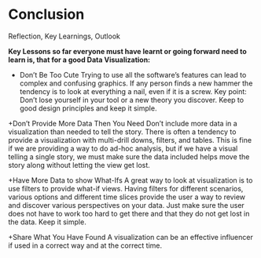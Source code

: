 # Conclusion

Reflection, Key Learnings, Outlook

**Key Lessons so far everyone must have learnt or going forward need to learn is, that for a good Data Visualization:**

+ Don’t Be Too Cute
Trying to use all the software’s features can lead to complex and confusing graphics. If any person finds a new hammer the tendency is to look at everything a nail, even if it is a screw. Key point: Don’t lose yourself in your tool or a new theory you discover. Keep to good design principles and keep it simple.

+Don’t Provide More Data Then You Need
Don’t include more data in a visualization than needed to tell the story. There is often a tendency to provide a visualization with multi-drill downs, filters, and tables. This is fine if we are providing a way to do ad-hoc analysis, but if we have a visual telling a single story, we must make sure the data included helps move the story along without letting the view get lost.

+Have More Data to show What-Ifs
A great way to look at visualization is to use filters to provide what-if views. Having filters for different scenarios, various options and different time slices provide the user a way to review and discover various perspectives on your data. Just make sure the user does not have to work too hard to get there and that they do not get lost in the data.  Keep it simple.

+Share What You Have Found
A visualization can be an effective influencer if used in a correct way and at the correct time. 
